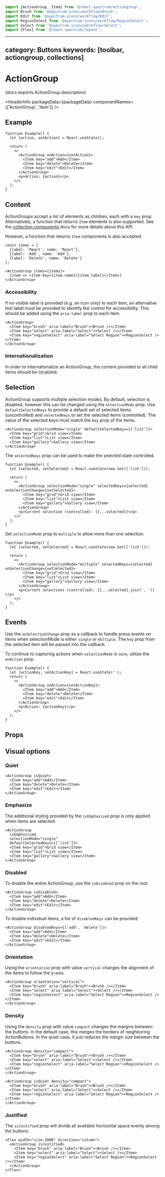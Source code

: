 <!-- Copyright 2020 Adobe. All rights reserved.
This file is licensed to you under the Apache License, Version 2.0 (the "License");
you may not use this file except in compliance with the License. You may obtain a copy
of the License at http://www.apache.org/licenses/LICENSE-2.0
Unless required by applicable law or agreed to in writing, software distributed under
the License is distributed on an "AS IS" BASIS, WITHOUT WARRANTIES OR REPRESENTATIONS
OF ANY KIND, either express or implied. See the License for the specific language
governing permissions and limitations under the License. -->



```jsx import
import {ActionGroup, Item} from '@react-spectrum/actiongroup';
import Brush from '@spectrum-icons/workflow/Brush';
import Edit from '@spectrum-icons/workflow/Edit';
import RegionSelect from '@spectrum-icons/workflow/RegionSelect';
import Select from '@spectrum-icons/workflow/Select';
import {Flex} from '@react-spectrum/layout';
```

---
category: Buttons
keywords: [toolbar, actiongroup, collections]
---

# ActionGroup

<p>{docs.exports.ActionGroup.description}</p>

<HeaderInfo
  packageData={packageData}
  componentNames={['ActionGroup', 'Item']} />

## Example

```tsx example
function Example() {
  let [action, setAction] = React.useState();

  return (
    <>
      <ActionGroup onAction={setAction}>
        <Item key="add">Add</Item>
        <Item key="delete">Delete</Item>
        <Item key="edit">Edit</Item>
      </ActionGroup>
      <p>Action: {action}</p>
    </>
  );
}
```

## Content

ActionGroups accept a list of <TypeLink links={docs.links} type={docs.exports.Item} /> elements as children, each with a `key` prop. Alternatively, a function that returns `Item` elements is also supported. See the [collection components](../react-stately/collections.html) docs for more details about this API.

However, a function that returns `Item` components is also accepted.

```tsx example
const items = [
  {label: 'React', name: 'React'},
  {label: 'Add', name: 'Add'},
  {label: 'Delete', name: 'Delete'}
];

<ActionGroup items={items}>
  {item => <Item key={item.name}>{item.label}</Item>}
</ActionGroup>
```

### Accessibility

If no visible label is provided (e.g. an icon only) to each item, an alternative text label must be provided to identify the control for accessibility.
This should be added using the `aria-label` prop to each Item.

```tsx example
<ActionGroup>
  <Item key="brush" aria-label="Brush"><Brush /></Item>
  <Item key="select" aria-label="Select"><Select /></Item>
  <Item key="regionSelect" aria-label="Select Region"><RegionSelect /></Item>
</ActionGroup>
```

### Internationalization

In order to internationalize an ActionGroup, the content provided to all child items should be localized.

## Selection
ActionGroup supports multiple selection modes. By default, selection is disabled, however this can be changed using the `selectionMode` prop.
Use `defaultSelectedKeys` to provide a default set of selected items (uncontrolled) and `selectedKeys` to set the selected items (controlled). The value of the selected keys must match the `key` prop of the items.

```tsx example
<ActionGroup selectionMode="single" defaultSelectedKeys={['list']}>
  <Item key="grid">Grid view</Item>
  <Item key="list">List view</Item>
  <Item key="gallery">Gallery view</Item>
</ActionGroup>
```

The `selectedKeys` prop can be used to make the selected state controlled.

```tsx example
function Example() {
  let [selected, setSelected] = React.useState(new Set(['list']));

  return (
    <>
      <ActionGroup selectionMode="single" selectedKeys={selected} onSelectionChange={setSelected}>
        <Item key="grid">Grid view</Item>
        <Item key="list">List view</Item>
        <Item key="gallery">Gallery view</Item>
      </ActionGroup>
      <p>Current selection (controlled): {[...selected]}</p>
    </>
  );
}
```

Set `selectionMode` prop to `multiple` to allow more than one selection.
```tsx example
function Example() {
  let [selected, setSelected] = React.useState(new Set(['list']));

  return (
    <>
      <ActionGroup selectionMode="multiple" selectedKeys={selected} onSelectionChange={setSelected}>
        <Item key="grid">Grid view</Item>
        <Item key="list">List view</Item>
        <Item key="gallery">Gallery view</Item>
      </ActionGroup>
      <p>Current selections (controlled): {[...selected].join(', ')}</p>
    </>
  );
}
```

## Events
Use the `onSelectionChange` prop as a callback to handle press events on items when selectionMode is either `single` or `multiple`.
The `key` prop from the selected item will be passed into the callback.

To continue to capturing actions when `selectionMode` is `none`, utilize the `onAction` prop.
```tsx example
function Example() {
  let [actionKey, setActionKey] = React.useState('');
  return (
    <>
      <ActionGroup onAction={setActionKey}>
        <Item key="add">Add</Item>
        <Item key="delete">Delete</Item>
        <Item key="edit">Edit</Item>
      </ActionGroup>
      <p>Action: {actionKey}</p>
    </>
  );
}
```

## Props

<PropTable component={docs.exports.ActionGroup} links={docs.links} />

## Visual options

### Quiet

```tsx example
<ActionGroup isQuiet>
  <Item key="add">Add</Item>
  <Item key="delete">Delete</Item>
  <Item key="edit">Edit</Item>
</ActionGroup>
```

### Emphasize

The additional styling provided by the `isEmphasized` prop is only applied when items are selected.

```tsx example
<ActionGroup
  isEmphasized
  selectionMode="single"
  defaultSelectedKeys={['list']}>
  <Item key="grid">Grid view</Item>
  <Item key="list">List view</Item>
  <Item key="gallery">Gallery view</Item>
</ActionGroup>
```

### Disabled

To disable the entire ActionGroup, use the `isDisabled` prop on the root.

```tsx example
<ActionGroup isDisabled>
  <Item key="add">Add</Item>
  <Item key="delete">Delete</Item>
  <Item key="edit">Edit</Item>
</ActionGroup>
```

To disable individual items, a list of `disabledKeys` can be provided.

```tsx example
<ActionGroup disabledKeys={['add', 'delete']}>
  <Item key="add">Add</Item>
  <Item key="delete">Delete</Item>
  <Item key="edit">Edit</Item>
</ActionGroup>
```

### Orientation

Using the `orientation` prop with value `vertical` changes the alignment of the items to follow the y-axis.

```tsx example
<ActionGroup orientation="vertical">
  <Item key="brush" aria-label="Brush"><Brush /></Item>
  <Item key="select" aria-label="Select"><Select /></Item>
  <Item key="regionSelect" aria-label="Select Region"><RegionSelect /></Item>
</ActionGroup>
```

### Density

Using the `density` prop with value `compact` changes the margins between the buttons.
In the default case, this merges the borders of neighboring ActionButtons. In the
quiet case, it just reduces the margin size between the buttons.

```tsx example
<ActionGroup density="compact">
  <Item key="brush" aria-label="Brush"><Brush /></Item>
  <Item key="select" aria-label="Select"><Select /></Item>
  <Item key="regionSelect" aria-label="Select Region"><RegionSelect /></Item>
</ActionGroup>
```

```tsx example
<ActionGroup isQuiet density="compact">
  <Item key="brush" aria-label="Brush"><Brush /></Item>
  <Item key="select" aria-label="Select"><Select /></Item>
  <Item key="regionSelect" aria-label="Select Region"><RegionSelect /></Item>
</ActionGroup>
```

### Justified
The `isJustified` prop will divide all available horizontal space evenly among the buttons.

```tsx example
<Flex width="size-2000" direction="column">
  <ActionGroup isJustified>
    <Item key="brush" aria-label="Brush"><Brush /></Item>
    <Item key="select" aria-label="Select"><Select /></Item>
    <Item key="regionSelect" aria-label="Select Region"><RegionSelect /></Item>
  </ActionGroup>
</Flex>
```
